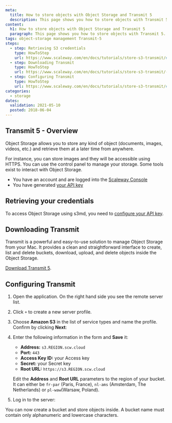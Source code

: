 ```yaml
---
meta:
  title: How to store objects with Object Storage and Transmit 5
  description: This page shows you how to store objects with Transmit 5.
content:
  h1: How to store objects with Object Storage and Transmit 5
  paragraph: This page shows you how to store objects with Transmit 5.
tags: object-storage management Transmit-5
steps:
  - step: Retrieving S3 credentials
    type: HowToStep
    url: https://www.scaleway.com/en/docs/tutorials/store-s3-transmit/#Retrieving-S3-credentials
  - step: Downloading Transmit
    type: HowToStep
    url: https://www.scaleway.com/en/docs/tutorials/store-s3-transmit/-Downloading-Transmit
  - step: Configuring Transmit
    type: HowToStep
    url: https://www.scaleway.com/en/docs/tutorials/store-s3-transmit/#Configuring-Transmit
categories:
  - storage
dates:
  validation: 2021-05-10
  posted: 2018-06-04
---
```


## Transmit 5 - Overview 

Object Storage allows you to store any kind of object (documents, images, videos, etc.) and retrieve them at a later time from anywhere.

For instance, you can store images and they will be accessible using HTTPS.
You can use the control panel to manage your storage. Some tools exist to interact with Object Storage.

<Message type="requirement">

- You have an account and are logged into the [Scaleway Console](https://console.scaleway.com)
- You have generated [your API key](/console/my-project/how-to/generate-api-key/)

</Message>

## Retrieving your credentials

To access Object Storage using s3md, you need to [configure your API key](/console/my-project/how-to/generate-api-key/).

## Downloading Transmit

Transmit is a powerful and easy-to-use solution to manage Object Storage from your Mac.
It provides a clean and straightforward interface to create, list and delete buckets, download, upload, and delete objects inside the Object Storage.

[Download Transmit 5](https://panic.com/transmit/).

## Configuring Transmit

1. Open the application. On the right hand side you see the remote server list.

2. Click `+` to create a new server profile.

3. Choose **Amazon S3** in the list of service types and name the profile. Confirm by clicking **Next**:
<Lightbox src="scaleway-transmit-00.png" alt="" />

4. Enter the following information in the form and **Save** it:
    - **Address:** `s3.REGION.scw.cloud`
    - **Port:** `443`
    - **Access Key ID:** your Access key
    - **Secret:** your Secret key
    - **Root URL:** `https://s3.REGION.scw.cloud`

    <Message type="important">

    Edit the **Address** and **Root URL** parameters to the region of your bucket. It can either be `fr-par` (Paris, France), `nl-ams` (Amsterdam, The Netherlands) or `pl-waw`(Warsaw, Poland).

    </Message>

    <Lightbox src="scaleway-transmit-01.png" alt="" />

5. Log in to the server:

<Lightbox src="scaleway-transmit-02.png" alt="" />

You can now create a bucket and store objects inside.
A bucket name must contain only alphanumeric and lowercase characters.
